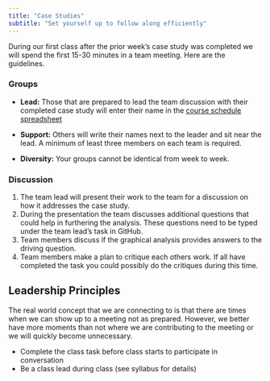 ```yaml
---
title: "Case Studies"
subtitle: "Set yourself up to follow along efficiently"
---
```


During our first class after the prior week's case study was completed we will spend the first 15-30 minutes in a team meeting.  Here are the guidelines.

### Groups

* **Lead:** Those that are prepared to lead the team discussion with their completed case study will enter their name in the [course schedule spreadsheet](https://buffalo.box.com/s/wtqkvrgosj6xmtcuwa5oppsj04ttymjk)

* **Support:** Others will write their names next to the leader and sit near the lead.  A minimum of least three members on each team is required.

* **Diversity:** Your groups cannot be identical from week to week.

### Discussion

1. The team lead will present their work to the team for a discussion on how it addresses the case study. 
2. During the presentation the team discusses additional questions that could help in furthering the analysis. These questions need to be typed under the team lead's task in GitHub.
2. Team members discuss if the graphical analysis provides answers to the driving question.
3. Team members make a plan to critique each others work.  If all have completed the task you could possibly do the critiques during this time.

## Leadership Principles

The real world concept that we are connecting to is that there are times when we can show up to a meeting not as prepared.  However, we better have more moments than not where we are contributing to the meeting or we will quickly become unnecessary. 

* Complete the class task before class starts to participate in conversation
* Be a class lead during class (see syllabus for details)
